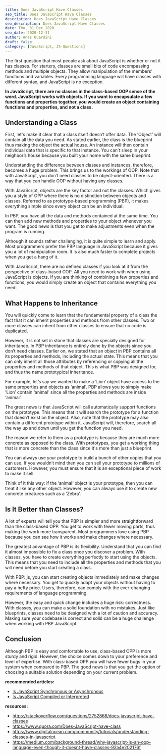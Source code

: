 ```yaml
---
title: Does JavaScript Have Classes
seo_title: Does JavaScript Have Classes
description: Does JavaScript Have Classes
seo_description: Does JavaScript Have Classes
date: Thu, 31 Dec 2020
seo_date: 2020-12-31
author: Anas Ouardini
draft: false
category: [JavaScript, JS-Questions]
---
```



The first question that most people ask about JavaScript is whether or not it has classes. For starters, classes are small bits of code encompassing methods and multiple objects. They allow manipulation of the members’ functions and variables. Every programming language will have classes with different syntax, and JavaScript is no exception.

**In JavaScript, there are no classes in the class-based OOP sense of the word. JavaScript works with objects. If you want to encapsulate a few functions and properties together, you would create an object containing functions and properties, and not a class.**

## Understanding a Class

First, let's make it clear that a class itself doesn’t offer data. The ‘Object’ will contain all the data you need. As stated earlier, the class is the blueprint thus making the object the actual house. An instance will then contain individual data that is specific to that instance. You can’t sleep in your neighbor’s house because you built your home with the same blueprint.

Understanding the difference between classes and instances, therefore, becomes a huge problem. This brings us to the workings of OOP. Note that with JavaScript, you don’t need classes to be object-oriented. There is a way that you can handle OOP without having any classes.

With JavaScript, objects are the key factor and not the classes. Which gives you a style of OPP where there is no distinction between objects and classes. Referred to as prototype-based programming (PBP), it makes everything simple since every object can be an individual.

In PBP, you have all the data and methods contained at the same time. You can then add new methods and properties to your object whenever you want. The good news is that you get to make adjustments even when the program is running.

Although it sounds rather challenging, it is quite simple to learn and apply. Most programmers prefer the PBP language in JavaScript because it gives you a lot of manipulation room. It is also much faster to complete projects when you get a hang of it.

With JavaScript, there are no defined classes if you look at it from the perspective of class-based OOP. All you need to work with when using JavaScript is objects. If you are thinking of combining a few properties and functions, you would simply create an object that contains everything you need.

## What Happens to Inheritance

You will quickly come to learn that the fundamental property of a class the fact that it can inherit properties and methods from other classes. Two or more classes can inherit from other classes to ensure that no code is duplicated.

However, it is not set in stone that classes are specially designed for inheritance. In PBP inheritance is entirely done by the objects since you don’t need classes. Earlier on, we stated that an object in PBP contains all its properties and methods, including the actual state. This means that you can only inherit all those attributes by referencing or copying all the properties and methods of that object. This is what PBP was designed for, and thus the name prototypical inheritance.

For example, let’s say we wanted to make a ‘Lion’ object have access to the same properties and objects as ‘animal’. PBP allows you to simply make ‘Lion’ contain ‘animal’ since all the properties and methods are inside ‘animal’.

The great news is that JavaScript will call automatically support functions on the prototype. This means that it will search the prototype for a function that doesn’t exist on the object. Also, note that the prototype may also contain a different prototype within it. JavaScript will, therefore, search all the way up and down until you get the function you need.

The reason we refer to them as a prototype is because they are much more concrete as opposed to the class. With prototypes, you get a working thing that is more concrete than the class since it's more than just a blueprint.

You can always use your prototype to build a bunch of other copies that you can use. If you wouldn’t mind then you can sell your prototype to millions of customers. However, you must ensure that it is an exceptional piece of work to make it sell.

Think of it this way: if the ‘animal’ object is your prototype, then you can treat it like any other object. However, you can always use it to create new concrete creatures such as a ‘Zebra’.

## Is It Better than Classes?

A lot of experts will tell you that PBP is simpler and more straightforward than the class-based OPP. You get to work with fewer moving parts, thus making the work more transparent. Most programmers love using PBP because you can see how it works and make changes where necessary.

The greatest advantage of PBP is its flexibility. Understand that you can find it almost impossible to fix a class once you discover a problem. With classes, you have to create everything perfectly to start using the objects. This means that you need to include all the properties and methods that you will need before you start creating a class.

With PBP: js, you can start creating objects immediately and make changes where necessary. You get to quickly adapt your objects without having to pay a hefty price. Users, therefore, can comply with the ever-changing requirements of language programming.

However, the easy and quick change includes a huge risk: correctness. With classes, you can make a solid foundation with no mistakes. Just like blueprints, classes need to be designed with a lot of caution and accuracy. Making sure your codebase is correct and solid can be a huge challenge when working with PBP JavaScript.

## Conclusion

Although PBP is easy and comfortable to use, class-based OPP is more sturdy and rigid. However, the choice comes down to your preference and level of expertise. With class-based OPP you will have fewer bugs in your system when compared to PBP. The good news is that you get the option of choosing a suitable solution depending on your current problem.

**recommended articles:**

- <a href="/posts/is-javascript-synchronous-or-asynchronous/" target="_blank" aria-label=" (opens in a new tab)" rel="noreferrer noopener" class="rank-math-link">Is JavaScript Synchronous or Asynchronous</a>
- <a href="/posts/is-javascript-compiled-or-interpreted/" target="_blank" aria-label=" (opens in a new tab)" rel="noreferrer noopener" class="rank-math-link">Is JavaScript Compiled or Interpreted</a>

**resources:**

- <a href="https://stackoverflow.com/questions/2752868/does-javascript-have-classes" target="_blank" rel="noreferrer noopener nofollow">https://stackoverflow.com/questions/2752868/does-javascript-have-classes</a>
- <a href="https://www.quora.com/Does-JavaScript-have-class" target="_blank" rel="noreferrer noopener nofollow">https://www.quora.com/Does-JavaScript-have-class</a>
- <a href="https://www.digitalocean.com/community/tutorials/understanding-classes-in-javascript" target="_blank" rel="noreferrer noopener nofollow">https://www.digitalocean.com/community/tutorials/understanding-classes-in-javascript</a>
- <a href="https://medium.com/background-thread/why-javascript-is-an-oop-language-even-though-it-doesnt-have-classes-92a4e202176f" target="_blank" rel="noreferrer noopener nofollow">https://medium.com/background-thread/why-javascript-is-an-oop-language-even-though-it-doesnt-have-classes-92a4e202176f</a>